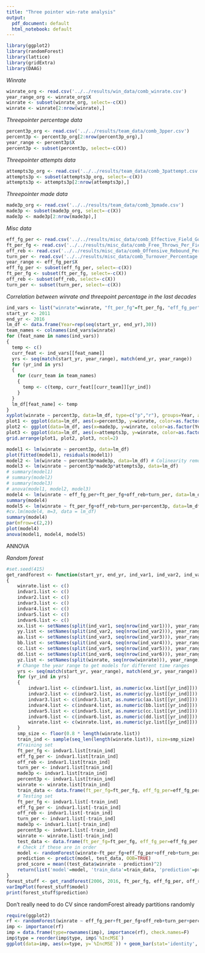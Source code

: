 ```yaml
---
title: "Three pointer win-rate analysis"
output:
  pdf_document: default
  html_notebook: default
---
```


```r
library(ggplot2)
library(randomForest)
library(lattice)
library(gridExtra)
library(DAAG)
```
*Winrate*
```r
winrate_org <- read.csv('../../results/win_data/comb_winrate.csv')
year_range_org <- winrate_org$X
winrate <- subset(winrate_org, select=-c(X))
winrate <- winrate[2:nrow(winrate),]
```

*Threepointer percentage data*
```r
percent3p_org <- read.csv('../../results/team_data/comb_3pper.csv')
percent3p <- percent3p_org[2:nrow(percent3p_org),]
year_range <- percent3p$X
percent3p <- subset(percent3p, select=-c(X))
```

*Threepointer attempts data*
```r
attempts3p_org <- read.csv('../../results/team_data/comb_3pattempt.csv')
attempts3p <- subset(attempts3p_org, select=-c(X))
attempts3p <- attempts3p[2:nrow(attempts3p),]
```

*Threepointer made data*
```r
made3p_org <- read.csv('../../results/team_data/comb_3pmade.csv')
made3p <- subset(made3p_org, select=-c(X))
made3p <- made3p[2:nrow(made3p),]
```

*Misc data*
```r
eff_fg_per <- read.csv('../../results/misc_data/comb_Effective_Field_Goal_Percentage.csv')
ft_per_fg <- read.csv('../../results/misc_data/comb_Free_Throws_Per_Field_Goal_Attempt.csv')
off_reb <- read.csv('../../results/misc_data/comb_Offensive_Rebound_Percentage.csv')
turn_per <- read.csv('../../results/misc_data/comb_Turnover_Percentage.csv')
year_range <- eff_fg_per$X
eff_fg_per <- subset(eff_fg_per, select=-c(X))
ft_per_fg <- subset(ft_per_fg, select=-c(X))
off_reb <- subset(off_reb, select=-c(X))
turn_per <- subset(turn_per, select=-c(X))
```

*Correlation between winrate and threepoint percentage in the last decades*
```r
ind_vars <- list("winrate"=winrate, "ft_per_fg"=ft_per_fg, "eff_fg_per"=eff_fg_per, "off_reb"=off_reb, "turn_per"=turn_per, "percent3p"=percent3p, "made3p"=made3p, "attempts3p"=attempts3p)
start_yr <- 2011
end_yr <- 2016
lm_df <- data.frame(Year=rep(seq(start_yr, end_yr),30))
team_names <- colnames(ind_vars$winrate)
for (feat_name in names(ind_vars))
{
  temp <- c()
  curr_feat <- ind_vars[[feat_name]]
  yrs <- seq(match(start_yr, year_range), match(end_yr, year_range))
  for (yr_ind in yrs)
  {
    for (curr_team in team_names)
    {
      temp <- c(temp, curr_feat[[curr_team]][yr_ind])
    }
  }
  lm_df[feat_name] <- temp
}
xyplot(winrate ~ percent3p, data=lm_df, type=c("p","r"), groups=Year, auto.key=list(space="right", rows=length(unique(lm_df$Year)), title="Year"))
plot1 <- ggplot(data=lm_df, aes(x=percent3p, y=winrate, color=as.factor(Year), guide_legend(title = "Year"))) + geom_point(aes(group=Year), shape=21) + geom_smooth(aes(group=as.factor(Year)), method='lm', se=FALSE, inherit.aes = TRUE, lwd=0.5) + scale_color_discrete(name="Year") + ggtitle('Winrate vs. 3-pointer percentage')
plot2 <- ggplot(data=lm_df, aes(x=made3p, y=winrate, color=as.factor(Year), guide_legend(title = "Year"))) + geom_point(aes(group=Year), shape=21) + geom_smooth(aes(group=as.factor(Year)), method='lm', se=FALSE, inherit.aes = TRUE, lwd=0.5) + scale_color_discrete(name="Year") + ggtitle('Winrate vs. 3-pointer makes')
plot3 <- ggplot(data=lm_df, aes(x=attempts3p, y=winrate, color=as.factor(Year), guide_legend(title = "Year"))) + geom_point(aes(group=Year), shape=21) + geom_smooth(aes(group=as.factor(Year)), method='lm', se=FALSE, inherit.aes = TRUE, lwd=0.5) + scale_color_discrete(name="Year") + ggtitle('Winrate vs. 3-pointer attempts')
grid.arrange(plot1, plot2, plot3, ncol=2)
```
```r
model1 <- lm(winrate ~ percent3p, data=lm_df)
plot(fitted(model1), residuals(model1))
model2 <- lm(winrate ~ percent3p*made3p, data=lm_df) # Colinearity remove
model3 <- lm(winrate ~ percent3p*made3p*attempts3p, data=lm_df)
# summary(model1)
# summary(model2)
# summary(model3)
# anova(model1, model2, model3)
model4 <- lm(winrate ~ eff_fg_per+ft_per_fg+off_reb+turn_per, data=lm_df)
summary(model4)
model5 <- lm(winrate ~ ft_per_fg+off_reb+turn_per+percent3p, data=lm_df)
#cv.lm(model4, m=3, data = lm_df)
summary(model4)
par(mfrow=c(2,2))
plot(model4)
anova(model1, model4, model5)
```



ANNOVA


*Random forest*
```r
#set.seed(415)
get_randforest <- function(start_yr, end_yr, ind_var1, ind_var2, ind_var3, ind_var4, ind_var5, ind_var6)
{
    winrate.list <- c()
    indvar1.list <- c()
    indvar2.list <- c()
    indvar3.list <- c()
    indvar4.list <- c()
    indvar5.list <- c()
    indvar6.list <- c()
    xx.list <- setNames(split(ind_var1, seq(nrow(ind_var1))), year_range)
    yy.list <- setNames(split(ind_var2, seq(nrow(ind_var2))), year_range)
    aa.list <- setNames(split(ind_var3, seq(nrow(ind_var3))), year_range)
    bb.list <- setNames(split(ind_var4, seq(nrow(ind_var4))), year_range)
    cc.list <- setNames(split(ind_var5, seq(nrow(ind_var5))), year_range)
    dd.list <- setNames(split(ind_var6, seq(nrow(ind_var6))), year_range)
    yz.list <- setNames(split(winrate, seq(nrow(winrate))), year_range)
    # Change the year range to get models for different time ranges
    yrs <- seq(match(start_yr, year_range), match(end_yr, year_range))
    for (yr_ind in yrs)
    {
        indvar1.list <- c(indvar1.list, as.numeric(xx.list[[yr_ind]]))
        indvar2.list <- c(indvar2.list, as.numeric(yy.list[[yr_ind]]))
        indvar3.list <- c(indvar3.list, as.numeric(aa.list[[yr_ind]]))
        indvar4.list <- c(indvar4.list, as.numeric(bb.list[[yr_ind]]))
        indvar5.list <- c(indvar5.list, as.numeric(cc.list[[yr_ind]]))
        indvar6.list <- c(indvar6.list, as.numeric(dd.list[[yr_ind]]))
        winrate.list <- c(winrate.list, as.numeric(yz.list[[yr_ind]]))
    }
    smp_size <- floor(0.8 * length(winrate.list))
    train_ind <- sample(seq_len(length(winrate.list)), size=smp_size)
    #Training set
    ft_per_fg <- indvar1.list[train_ind]
    eff_fg_per <- indvar1.list[train_ind]
    off_reb <- indvar1.list[train_ind]
    turn_per <- indvar1.list[train_ind]
    made3p <- indvar1.list[train_ind]
    percent3p <- indvar1.list[train_ind]
    winrate <- winrate.list[train_ind]
    train_data <- data.frame(ft_per_fg=ft_per_fg, eff_fg_per=eff_fg_per, off_reb=off_reb, turn_per=turn_per, made3p=made3p, percent3p=percent3p, winrate=winrate)
    # Testing set
    ft_per_fg <- indvar1.list[-train_ind]
    eff_fg_per <- indvar1.list[-train_ind]
    off_reb <- indvar1.list[-train_ind]
    turn_per <- indvar1.list[-train_ind]
    made3p <- indvar1.list[-train_ind]
    percent3p <- indvar1.list[-train_ind]
    winrate <- winrate.list[-train_ind]
    test_data <- data.frame(ft_per_fg=ft_per_fg, eff_fg_per=eff_fg_per, off_reb=off_reb, turn_per=turn_per, made3p=made3p, percent3p=percent3p, winrate=winrate)
    # Check if these are in order
    model <- randomForest(winrate~ft_per_fg+eff_fg_per+off_reb+turn_per+made3p+percent3p, data=train_data, importance=TRUE, ntree=3000)
    prediction <- predict(model, test_data, OOB=TRUE)
    pred_score = mean((test_data$winrate - prediction)^2)
    return(list('model'=model, 'train_data'=train_data, 'prediction'=pred_score))
}
forest_stuff <- get_randforest(2006, 2016, ft_per_fg, eff_fg_per, off_reb, turn_per, made3p, percent3p)
varImpPlot(forest_stuff$model)
print(forest_stuff$prediction)
```
Don't really need to do CV since randomForest already partitions randomly

```r
require(ggplot2)
rf <- randomForest(winrate ~ eff_fg_per+ft_per_fg+off_reb+turn_per+percent3p+made3p+attempts3p, data=lm_df, importance=TRUE, ntree=1000)
imp <- importance(rf)
imp = data.frame(type=rownames(imp), importance(rf), check.names=F)
imp$type = reorder(imp$type, imp$`%IncMSE`)
ggplot(data=imp, aes(x=type, y=`%IncMSE`)) + geom_bar(stat='identity', fill='black') + geom_hline(yintercept=abs(min(imp$`%IncMSE`)), col=2, linetype='dashed') + coord_flip()
```
